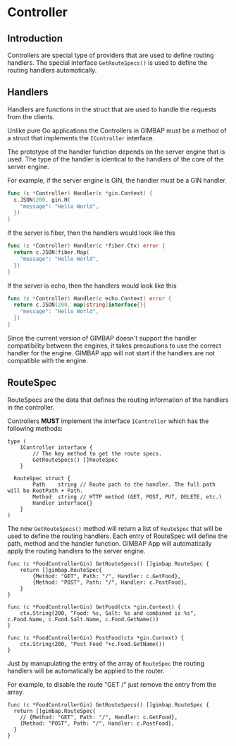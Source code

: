 # Controller

## Introduction

Controllers are special type of providers that are used to define routing handlers.
The special interface `GetRouteSpecs()` is used to define the routing handlers automatically.

## Handlers

Handlers are functions in the struct that are used to handle the requests from the clients.

Unlike pure Go applications the Controllers in GIMBAP must be a method of a struct that implements the `IController` interface.

The prototype of the handler function depends on the server engine that is used. The type of the handler is identical to the handlers of the core of the server engine.

For example, if the server engine is GIN, the handler must be a GIN handler.

```go
func (c *Controller) Handler(c *gin.Context) {
  c.JSON(200, gin.H{
    "message": "Hello World",
  })
}
```

If the server is fiber, then the handlers would look like this

```go
func (c *Controller) Handler(c *fiber.Ctx) error {
  return c.JSON(fiber.Map{
    "message": "Hello World",
  })
}
```

If the server is echo, then the handlers would look like this

```go
func (c *Controller) Handler(c echo.Context) error {
  return c.JSON(200, map[string]interface{}{
    "message": "Hello World",
  })
}
```

Since the current version of GIMBAP doesn't support the handler compatibility between the engines, it takes precautions to use the correct handler for the engine.
GIMBAP app will not start if the handlers are not compatible with the engine.

## RouteSpec

RouteSpecs are the data that defines the routing information of the handlers in the controller.

Controllers **MUST** implement the interface `IController` which has the following methods:

```golang
type (
	IController interface {
		// The key method to get the route specs.
		GetRouteSpecs() []RouteSpec
	}

  RouteSpec struct {
		Path    string // Route path to the handler. The full path will be RootPath + Path.
		Method  string // HTTP method (GET, POST, PUT, DELETE, etc.)
		Handler interface{}
	}
)
```

The new `GetRouteSpecs()` method will return a list of `RouteSpec` that will be used to define the routing handlers. Each entry of RouteSpec will define the path, method and the handler function.
GIMBAP App will automatically apply the routing handlers to the server engine.

```golang
func (c *FoodControllerGin) GetRouteSpecs() []gimbap.RouteSpec {
	return []gimbap.RouteSpec{
		{Method: "GET", Path: "/", Handler: c.GetFood},
		{Method: "POST", Path: "/", Handler: c.PostFood},
	}
}

func (c *FoodControllerGin) GetFood(ctx *gin.Context) {
	ctx.String(200, "Food: %s, Salt: %s and combined is %s", c.Food.Name, c.Food.Salt.Name, c.Food.GetName())
}

func (c *FoodControllerGin) PostFood(ctx *gin.Context) {
	ctx.String(200, "Post Food "+c.Food.GetName())
}
```

Just by manupulating the entry of the array of `RouteSpec` the routing handlers will be automatically be applied to the router.

For example, to disable the route "GET /" just remove the entry from the array.

```golang
func (c *FoodControllerGin) GetRouteSpecs() []gimbap.RouteSpec {
  return []gimbap.RouteSpec{
    // {Method: "GET", Path: "/", Handler: c.GetFood},
    {Method: "POST", Path: "/", Handler: c.PostFood},
  }
}
```

